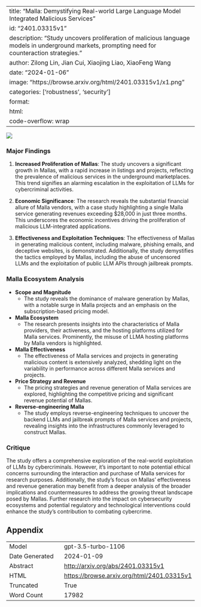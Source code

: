 
---
title: "Malla: Demystifying Real-world Large Language Model Integrated Malicious Services"
id: "2401.03315v1"
description: "Study uncovers proliferation of malicious language models in underground markets, prompting need for counteraction strategies."
author: Zilong Lin, Jian Cui, Xiaojing Liao, XiaoFeng Wang
date: "2024-01-06"
image: "https://browse.arxiv.org/html/2401.03315v1/x1.png"
categories: ['robustness', 'security']
format:
  html:
    code-overflow: wrap
---

![](https://browse.arxiv.org/html/2401.03315v1/x1.png)

### Major Findings

1. **Increased Proliferation of Mallas**: The study uncovers a significant growth in Mallas, with a rapid increase in listings and projects, reflecting the prevalence of malicious services in the underground marketplaces. This trend signifies an alarming escalation in the exploitation of LLMs for cybercriminal activities.

2. **Economic Significance**: The research reveals the substantial financial allure of Malla vendors, with a case study highlighting a single Malla service generating revenues exceeding $28,000 in just three months. This underscores the economic incentives driving the proliferation of malicious LLM-integrated applications.

3. **Effectiveness and Exploitation Techniques**: The effectiveness of Mallas in generating malicious content, including malware, phishing emails, and deceptive websites, is demonstrated. Additionally, the study demystifies the tactics employed by Mallas, including the abuse of uncensored LLMs and the exploitation of public LLM APIs through jailbreak prompts.

### Malla Ecosystem Analysis

- **Scope and Magnitude**
  - The study reveals the dominance of malware generation by Mallas, with a notable surge in Malla projects and an emphasis on the subscription-based pricing model.
  
- **Malla Ecosystem**
  - The research presents insights into the characteristics of Malla providers, their activeness, and the hosting platforms utilized for Malla services. Prominently, the misuse of LLMA hosting platforms by Malla vendors is highlighted.

- **Malla Effectiveness**
  - The effectiveness of Malla services and projects in generating malicious content is extensively analyzed, shedding light on the variability in performance across different Malla services and projects.

- **Price Strategy and Revenue**
  - The pricing strategies and revenue generation of Malla services are explored, highlighting the competitive pricing and significant revenue potential of Mallas.

- **Reverse-engineering Malla**
  - The study employs reverse-engineering techniques to uncover the backend LLMs and jailbreak prompts of Malla services and projects, revealing insights into the infrastructures commonly leveraged to construct Mallas.

### Critique

The study offers a comprehensive exploration of the real-world exploitation of LLMs by cybercriminals. However, it's important to note potential ethical concerns surrounding the interaction and purchase of Malla services for research purposes. Additionally, the study's focus on Mallas' effectiveness and revenue generation may benefit from a deeper analysis of the broader implications and countermeasures to address the growing threat landscape posed by Mallas. Further research into the impact on cybersecurity ecosystems and potential regulatory and technological interventions could enhance the study's contribution to combating cybercrime.

## Appendix

|          |          |
|----------|----------|
| Model     | gpt-3.5-turbo-1106       |
| Date Generated     | 2024-01-09       |
| Abstract | [http://arxiv.org/abs/2401.03315v1](http://arxiv.org/abs/2401.03315v1)        |
| HTML     | [https://browse.arxiv.org/html/2401.03315v1](https://browse.arxiv.org/html/2401.03315v1)       |
| Truncated       | True       |
| Word Count       | 17982       |
